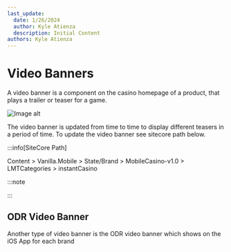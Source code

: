 ```yaml
---
last_update:
  date: 1/26/2024
  author: Kyle Atienza
  description: Initial Content
authors: Kyle Atienza
---
```



# Video Banners

A video banner is a component on the casino homepage of a product, that plays a trailer or teaser for a game.

<img className="my-3" src={sample} alt="Image alt" />

The video banner is updated from time to time to display different teasers in a period of time. To update the video banner see sitecore path below.

:::info[SiteCore Path]

Content > Vanilla.Mobile > State/Brand > MobileCasino-v1.0 > LMTCategories > instantCasino

:::note



:::

## ODR Video Banner

Another type of video banner is the ODR video banner which shows on the iOS App for each brand 